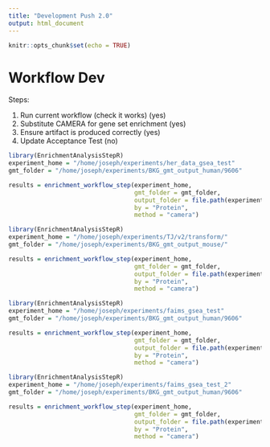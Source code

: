 ```yaml
---
title: "Development Push 2.0"
output: html_document
---
```


```r
knitr::opts_chunk$set(echo = TRUE)
```

# Workflow Dev

Steps: 

1. Run current workflow (check it works) (yes)
2. Substitute CAMERA for gene set enrichment (yes)
3. Ensure artifact is produced correctly (yes)
4. Update Acceptance Test (no)


```r
library(EnrichmentAnalysisStepR)
experiment_home = "/home/joseph/experiments/her_data_gsea_test"
gmt_folder = "/home/joseph/experiments/BKG_gmt_output_human/9606"

results = enrichment_workflow_step(experiment_home, 
                                   gmt_folder = gmt_folder,
                                   output_folder = file.path(experiment_home,"camera"),
                                   by = "Protein",
                                   method = "camera")
```


```r
library(EnrichmentAnalysisStepR)
experiment_home = "/home/joseph/experiments/TJ/v2/transform/"
gmt_folder = "/home/joseph/experiments/BKG_gmt_output_mouse/"

results = enrichment_workflow_step(experiment_home, 
                                   gmt_folder = gmt_folder,
                                   output_folder = file.path(experiment_home,"camera"),
                                   by = "Protein",
                                   method = "camera")
```


```r
library(EnrichmentAnalysisStepR)
experiment_home = "/home/joseph/experiments/faims_gsea_test"
gmt_folder = "/home/joseph/experiments/BKG_gmt_output_human/9606"

results = enrichment_workflow_step(experiment_home, 
                                   gmt_folder = gmt_folder,
                                   output_folder = file.path(experiment_home,"camera"),
                                   by = "Protein",
                                   method = "camera")
```

```r
library(EnrichmentAnalysisStepR)
experiment_home = "/home/joseph/experiments/faims_gsea_test_2"
gmt_folder = "/home/joseph/experiments/BKG_gmt_output_human/9606"

results = enrichment_workflow_step(experiment_home, 
                                   gmt_folder = gmt_folder,
                                   output_folder = file.path(experiment_home,"camera"),
                                   by = "Protein",
                                   method = "camera")
```




